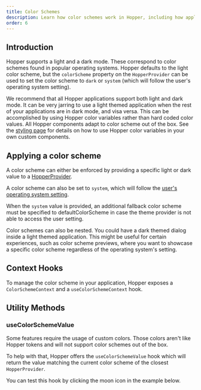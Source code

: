 ```yaml
---
title: Color Schemes
description: Learn how color schemes work in Hopper, including how applications can adapt to operating system's dark mode.
order: 6
---
```


## Introduction

Hopper supports a light and a dark mode. These correspond to color schemes found in popular operating systems. Hopper defaults to the light color scheme, but the `colorScheme` property on the `HopperProvider` can be used to set the color scheme to `dark` or `system` (which will follow the user's operating system setting).

We recommend that all Hopper applications support both light and dark mode. It can be very jarring to use a light themed application when the rest of your applications are in dark mode, and visa versa. This can be accomplished by using Hopper color variables rather than hard coded color values. All Hopper components adapt to color scheme out of the box. See the [styling page](./styling) for details on how to use Hopper color variables in your own custom components.

## Applying a color scheme

A color scheme can either be enforced by providing a specific light or dark value to a [HopperProvider](./HopperProvider).

<Example src="HopperProvider/docs/color-scheme/apply" isOpen />

A color scheme can also be set to `system`, which will follow the [user's operating system setting](https://developer.mozilla.org/en-US/docs/Web/CSS/@media/prefers-color-scheme).

When the `system` value is provided, an additional fallback color scheme must be specified to defaultColorScheme in case the theme provider is not able to access the user setting.

<Example src="HopperProvider/docs/color-scheme/apply-system" isOpen />

Color schemes can also be nested. You could have a dark themed dialog inside a light themed application. This might be useful for certain experiences, such as color scheme previews, where you want to showcase a specific color scheme regardless of the operating system's setting.

<Example src="HopperProvider/docs/color-scheme/apply-nested" isOpen />

## Context Hooks

To manage the color scheme in your application, Hopper exposes a `ColorSchemeContext` and a `useColorSchemeContext` hook.

<Example src="HopperProvider/docs/color-scheme/changing" isOpen />

## Utility Methods

### useColorSchemeValue

Some features require the usage of custom colors. Those colors aren't like Hopper tokens and will not support color schemes out of the box.

To help with that, Hopper offers the `useColorSchemeValue` hook which will return the value matching the current color scheme of the closest `HopperProvider`.

You can test this hook by clicking the moon icon in the example below.

<Example src="HopperProvider/docs/color-scheme/useColorSchemeValue" isOpen />
